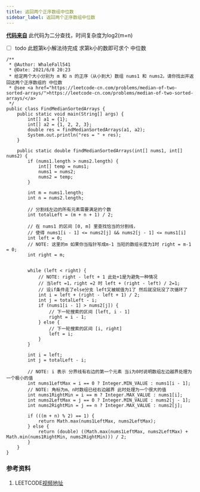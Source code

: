 ```yaml
---
title: 返回两个正序数组中位数
sidebar_label: 返回两个正序数组中位数
---
```


**[代码来自](https://leetcode-cn.com/problems/median-of-two-sorted-arrays/solution/xun-zhao-liang-ge-you-xu-shu-zu-de-zhong-wei-s-114/)**
此代码为二分查找，时间复杂度为log2(m+n) 
- [ ] todo  此题第k小解法待完成 求第k小的数即可求个 中位数

```
/**
 * @Author: WhaleFall541
 * @Date: 2021/6/8 20:23
 * 给定两个大小分别为 m 和 n 的正序（从小到大）数组 nums1 和 nums2。请你找出并返回这两个正序数组的 中位数
 * @see <a href="https://leetcode-cn.com/problems/median-of-two-sorted-arrays/">https://leetcode-cn.com/problems/median-of-two-sorted-arrays/</a>
 */
public class FindMedianSortedArrays {
    public static void main(String[] args) {
        int[] a1 = {1};
        int[] a2 = {1, 2, 2, 3};
        double res = findMedianSortedArrays(a1, a2);
        System.out.println("res = " + res);
    }

    public static double findMedianSortedArrays(int[] nums1, int[] nums2) {
        if (nums1.length > nums2.length) {
            int[] temp = nums1;
            nums1 = nums2;
            nums2 = temp;
        }

        int m = nums1.length;
        int n = nums2.length;

        // 分割线左边的所有元素需要满足的个数
        int totalLeft = (m + n + 1) / 2;

        // 在 nums1 的区间 [0, m] 里查找恰当的分割线，
        // 使得 nums1[i - 1] <= nums2[j] && nums2[j - 1] <= nums1[i]
        int left = 0;
        // NOTE: 这里的m 如果你当指针写成m-1 当短的数组长度为1时 right = m-1 = 0;
        int right = m;


        while (left < right) {
            // NOTE: right - left + 1 此处+1是为避免一种情况
            // 当left =1，right =2 时 left + (right - left) / 2=1;
            // 设if条件走了else分支 left又被赋值为1了 然后就没玩没了次循环了
            int i = left + (right - left + 1) / 2;
            int j = totalLeft - i;
            if (nums1[i - 1] > nums2[j]) {
                // 下一轮搜索的区间 [left, i - 1]
                right = i - 1;
            } else {
                // 下一轮搜索的区间 [i, right]
                left = i;
            }
        }

        int i = left;
        int j = totalLeft - i;

        // NOTE: i 表示 分界线有右边的第一个元素 当i为0时说明数组左边越界处理为一个极小的值
        int nums1LeftMax = i == 0 ? Integer.MIN_VALUE : nums1[i - 1];
        // NOTE: 角标为m、n时数组已经右边越界 此时处理为一个很大的值
        int nums1RightMin = i == m ? Integer.MAX_VALUE : nums1[i];
        int nums2LeftMax = j == 0 ? Integer.MIN_VALUE : nums2[j - 1];
        int nums2RightMin = j == n ? Integer.MAX_VALUE : nums2[j];

        if (((m + n) % 2) == 1) {
            return Math.max(nums1LeftMax, nums2LeftMax);
        } else {
            return (double) ((Math.max(nums1LeftMax, nums2LeftMax) + Math.min(nums1RightMin, nums2RightMin))) / 2;
        }
    }
}
```

### 参考资料
1. LEETCODE[视频地址](https://leetcode-cn.com/problems/median-of-two-sorted-arrays/solution/xun-zhao-liang-ge-you-xu-shu-zu-de-zhong-wei-s-114/)


<TailProtocal />
